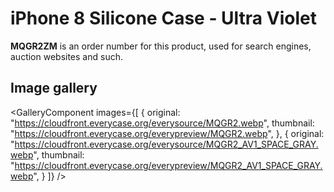 
# iPhone 8 Silicone Case - Ultra Violet

<Callout type='info' emoji='👉🏻'>**MQGR2ZM** is an order number for this product, used for search engines, auction websites and such.</Callout>

## Image gallery

<GalleryComponent
    images={[
      {
        original: "https://cloudfront.everycase.org/everysource/MQGR2.webp",
        thumbnail: "https://cloudfront.everycase.org/everypreview/MQGR2.webp",
      },
      {
        original: "https://cloudfront.everycase.org/everysource/MQGR2_AV1_SPACE_GRAY.webp",
        thumbnail: "https://cloudfront.everycase.org/everypreview/MQGR2_AV1_SPACE_GRAY.webp",
      }
    ]}
  />
